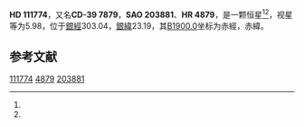 {{Starbox begin
| name = HD 111774
}}
{{Starbox observe
| epoch = [[J2000.0|J2000.0]]
| constell = {{星座名待查}}<ref name=SIMBAD>{{cite web
 | url=http://simbad.u-strasbg.fr/simbad/sim-id?Ident=HR+4879
 | title =Pulsating variable Star
 | publisher=Centre de Données astronomiques de Strasbourg
 | work=SIMBAD
 | accessdate=2012-07-13}}</ref><ref name=DATA>{{cite web
 | url=http://vizier.u-strasbg.fr/viz-bin/VizieR-5?-out.add=.&-source=5050&-corr=PK=HR&-out.max=9999&HR=4879
 | title=VizieR Detailed Page
 | accessdate=2012-07-13
 | archive-date=2016-03-04
 | archive-url=https://web.archive.org/web/20160304222034/http://vizier.u-strasbg.fr/viz-bin/VizieR-5?-out.add=.&-source=5050&-corr=PK=HR&-out.max=9999&HR=4879
 | dead-url=no
 }}</ref>
| 星官 = 
| ra = {{RA|12|51|56.8}}<ref name=SIMBAD /><ref name=DATA />
| dec = {{DEC|-39|40|51}}<ref name=SIMBAD /><ref name=DATA />
| appmag_v = 5.98<ref name=SIMBAD /><ref name=DATA />
}}
{{Starbox character
| class = B8V<ref name=SIMBAD /><ref name=DATA />
| b-v = -0.1<ref name=SIMBAD /><ref name=DATA />
| u-b = <ref name=SIMBAD /><ref name=DATA />
| r-i = <ref name=SIMBAD /><ref name=DATA />
| variable = 
}}
{{Starbox astrometry
| radial_v = 
| prop_mo_ra = 5
| parallax = 
| p_error = 
}}
{{Starbox catalog
| names =CD-39 7879，[[SAO星表|SAO]] 203881，[[HD星表|HD]] 111774，[[HR星表|HR]] 4879}}
{{Starbox reference |Simbad=HR+4879}}
{{Starbox end}}

'''HD 111774'''，又名'''CD-39 7879'''，'''SAO 203881'''、'''HR 4879'''，是一颗恒星<ref name=SIMBAD /><ref name=DATA />，视星等为5.98，位于[[銀道座標系|銀經]]303.04，[[銀道座標系|銀緯]]23.19，其[[B1900.0|B1900.0]]坐标为赤經{{RA|12|46|26.4}}，赤緯{{DEC|-39|23.19|9}}。

== 参考文献 ==
{{reflist}}

{{star-stub}}

[[Category:HD和HDE天體|111774]]
[[Category:HR天體|4879]]
[[Category:SAO天體|203881]]